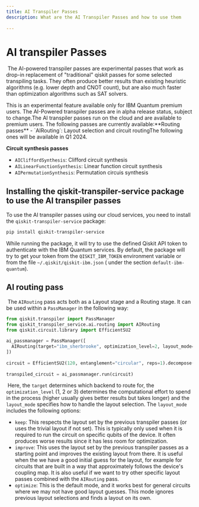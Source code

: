 ```yaml
---
title: AI Transpiler Passes
description: What are the AI Transpiler Passes and how to use them
​
---
```

# AI transpiler Passes
​
The AI-powered transpiler passes are experimental passes that work as drop-in replacement of "traditional" qiskit passes for some selected transpiling tasks. They often produce better results than existing heuristic algorithms (e.g. lower depth and CNOT count), but are also much faster than optimization algorithms such as SAT solvers.


<Admonition type="note">
    This is an experimental feature available only for IBM Quantum premium users.
    The AI-Powered transpiler passes are in alpha release status, subject to change.
</Admonition>
​
The AI transpiler passes run on the cloud and are available to premium users. The following passes are currently available:
​
**Routing passes**
 - `AIRouting`: Layout selection and circuit routing
​
The following ones will be available in Q1 2024.

**Circuit synthesis passes**
 - `AICliffordSynthesis`: Clifford circuit synthesis
 - `AILinearFunctionSynthesis`: Linear function circuit synthesis
 - `AIPermutationSynthesis`: Permutation circuis synthesis
​

## Installing the qiskit-transpiler-service package to use the AI transpiler passes

To use the AI transpiler passes using our cloud services, you need to install the `qiskit-transpiler-service` package:

```sh
pip install qiskit-transpiler-service
```

While running the package, it will try to use the defined Qiskit API token to authenticate with the IBM Quantum services. By default, the package will try to get your token from the `QISKIT_IBM_TOKEN` environment variable or from the file `~/.qiskit/qiskit-ibm.json` ( under the section `default-ibm-quantum`).
​
## AI routing pass
​
The `AIRouting` pass acts both as a Layout stage and a Routing stage. It can be used within a `PassManager` in the following way:
​
```python
from qiskit.transpiler import PassManager
from qiskit_transpiler_service.ai.routing import AIRouting
from qiskit.circuit.library import EfficientSU2
​
ai_passmanager = PassManager([
  AIRouting(target="ibm_sherbrooke", optimization_level=2, layout_mode="optimize")
])
​
circuit = EfficientSU2(120, entanglement="circular", reps=1).decompose()
​
transpiled_circuit = ai_passmanager.run(circuit)
```
​
Here, the `target` determines which backend to route for, the `optimization_level` (1, 2 or 3) determines the computational effort to spend in the process (higher usually gives better results but takes longer) and the `layout_mode` specifies how to handle the layout selection.
The `layout_mode` includes the following options:
 - `keep`: This respects the layout set by the previous transpiler passes (or uses the trivial layout if not set). This is typically only used when it is required to run the circuit on specific qubits of the device. It often produces worse results since it has less room for optimization.
 - `improve`: This uses the layout set by the previous transpiler passes as a starting point and improves the existing layout from there. It is useful when the we have a good initial guess for the layout, for example for circuits that are built in a way that approximately follows the device's coupling map. It is also useful if we want to try other specific layout passes combined with the `AIRouting` pass.
 - `optimize`: This is the default mode, and it works best for general circuits where we may not have good layout guesses. This mode ignores previous layout selections and finds a layout on its own.
